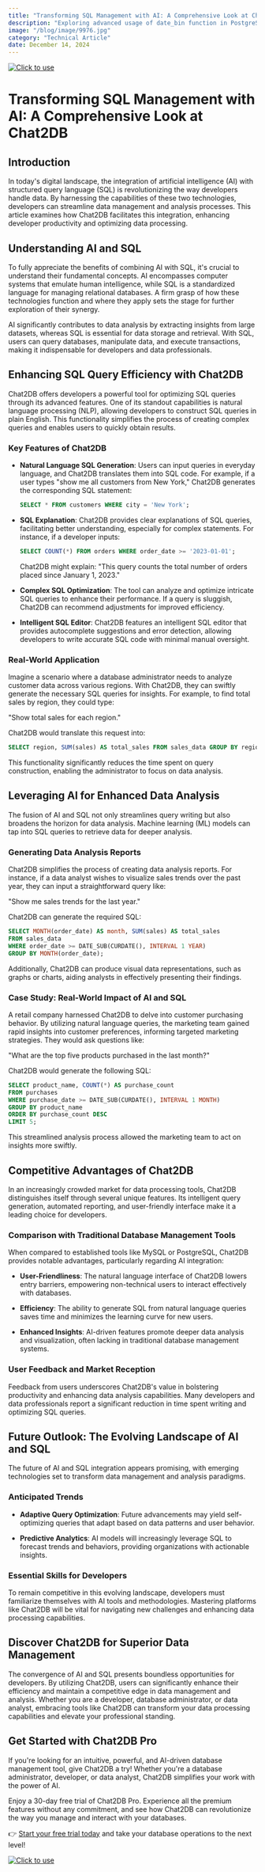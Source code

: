 ```yaml
---
title: "Transforming SQL Management with AI: A Comprehensive Look at Chat2DB"
description: "Exploring advanced usage of date_bin function in PostgreSQL for efficient date-based data analysis and optimization."
image: "/blog/image/9976.jpg"
category: "Technical Article"
date: December 14, 2024
---
```

[![Click to use](/image/blog/bg/chat2db1.png)](https://app.chat2db.ai/)
# Transforming SQL Management with AI: A Comprehensive Look at Chat2DB


<Authors date="December 14, 2024">
  <Author name="Jing" link="https://chat2db.ai" />
</Authors>

## Introduction

In today's digital landscape, the integration of artificial intelligence (AI) with structured query language (SQL) is revolutionizing the way developers handle data. By harnessing the capabilities of these two technologies, developers can streamline data management and analysis processes. This article examines how Chat2DB facilitates this integration, enhancing developer productivity and optimizing data processing.

## Understanding AI and SQL

To fully appreciate the benefits of combining AI with SQL, it's crucial to understand their fundamental concepts. AI encompasses computer systems that emulate human intelligence, while SQL is a standardized language for managing relational databases. A firm grasp of how these technologies function and where they apply sets the stage for further exploration of their synergy.

AI significantly contributes to data analysis by extracting insights from large datasets, whereas SQL is essential for data storage and retrieval. With SQL, users can query databases, manipulate data, and execute transactions, making it indispensable for developers and data professionals.

## Enhancing SQL Query Efficiency with Chat2DB

Chat2DB offers developers a powerful tool for optimizing SQL queries through its advanced features. One of its standout capabilities is natural language processing (NLP), allowing developers to construct SQL queries in plain English. This functionality simplifies the process of creating complex queries and enables users to quickly obtain results.

### Key Features of Chat2DB

- **Natural Language SQL Generation**: Users can input queries in everyday language, and Chat2DB translates them into SQL code. For example, if a user types "show me all customers from New York," Chat2DB generates the corresponding SQL statement:
  
  ```sql
  SELECT * FROM customers WHERE city = 'New York';
  ```

- **SQL Explanation**: Chat2DB provides clear explanations of SQL queries, facilitating better understanding, especially for complex statements. For instance, if a developer inputs:

  ```sql
  SELECT COUNT(*) FROM orders WHERE order_date >= '2023-01-01';
  ```

  Chat2DB might explain: "This query counts the total number of orders placed since January 1, 2023."

- **Complex SQL Optimization**: The tool can analyze and optimize intricate SQL queries to enhance their performance. If a query is sluggish, Chat2DB can recommend adjustments for improved efficiency.

- **Intelligent SQL Editor**: Chat2DB features an intelligent SQL editor that provides autocomplete suggestions and error detection, allowing developers to write accurate SQL code with minimal manual oversight.

### Real-World Application

Imagine a scenario where a database administrator needs to analyze customer data across various regions. With Chat2DB, they can swiftly generate the necessary SQL queries for insights. For example, to find total sales by region, they could type:

"Show total sales for each region."

Chat2DB would translate this request into:

```sql
SELECT region, SUM(sales) AS total_sales FROM sales_data GROUP BY region;
```

This functionality significantly reduces the time spent on query construction, enabling the administrator to focus on data analysis.

## Leveraging AI for Enhanced Data Analysis

The fusion of AI and SQL not only streamlines query writing but also broadens the horizon for data analysis. Machine learning (ML) models can tap into SQL queries to retrieve data for deeper analysis.

### Generating Data Analysis Reports

Chat2DB simplifies the process of creating data analysis reports. For instance, if a data analyst wishes to visualize sales trends over the past year, they can input a straightforward query like:

"Show me sales trends for the last year."

Chat2DB can generate the required SQL:

```sql
SELECT MONTH(order_date) AS month, SUM(sales) AS total_sales
FROM sales_data
WHERE order_date >= DATE_SUB(CURDATE(), INTERVAL 1 YEAR)
GROUP BY MONTH(order_date);
```

Additionally, Chat2DB can produce visual data representations, such as graphs or charts, aiding analysts in effectively presenting their findings.

### Case Study: Real-World Impact of AI and SQL

A retail company harnessed Chat2DB to delve into customer purchasing behavior. By utilizing natural language queries, the marketing team gained rapid insights into customer preferences, informing targeted marketing strategies. They would ask questions like:

"What are the top five products purchased in the last month?"

Chat2DB would generate the following SQL:

```sql
SELECT product_name, COUNT(*) AS purchase_count
FROM purchases
WHERE purchase_date >= DATE_SUB(CURDATE(), INTERVAL 1 MONTH)
GROUP BY product_name
ORDER BY purchase_count DESC
LIMIT 5;
```

This streamlined analysis process allowed the marketing team to act on insights more swiftly.

## Competitive Advantages of Chat2DB

In an increasingly crowded market for data processing tools, Chat2DB distinguishes itself through several unique features. Its intelligent query generation, automated reporting, and user-friendly interface make it a leading choice for developers.

### Comparison with Traditional Database Management Tools

When compared to established tools like MySQL or PostgreSQL, Chat2DB provides notable advantages, particularly regarding AI integration:

- **User-Friendliness**: The natural language interface of Chat2DB lowers entry barriers, empowering non-technical users to interact effectively with databases.

- **Efficiency**: The ability to generate SQL from natural language queries saves time and minimizes the learning curve for new users.

- **Enhanced Insights**: AI-driven features promote deeper data analysis and visualization, often lacking in traditional database management systems.

### User Feedback and Market Reception

Feedback from users underscores Chat2DB's value in bolstering productivity and enhancing data analysis capabilities. Many developers and data professionals report a significant reduction in time spent writing and optimizing SQL queries.

## Future Outlook: The Evolving Landscape of AI and SQL

The future of AI and SQL integration appears promising, with emerging technologies set to transform data management and analysis paradigms.

### Anticipated Trends

- **Adaptive Query Optimization**: Future advancements may yield self-optimizing queries that adapt based on data patterns and user behavior.

- **Predictive Analytics**: AI models will increasingly leverage SQL to forecast trends and behaviors, providing organizations with actionable insights.

### Essential Skills for Developers

To remain competitive in this evolving landscape, developers must familiarize themselves with AI tools and methodologies. Mastering platforms like Chat2DB will be vital for navigating new challenges and enhancing data processing capabilities.

## Discover Chat2DB for Superior Data Management

The convergence of AI and SQL presents boundless opportunities for developers. By utilizing Chat2DB, users can significantly enhance their efficiency and maintain a competitive edge in data management and analysis. Whether you are a developer, database administrator, or data analyst, embracing tools like Chat2DB can transform your data processing capabilities and elevate your professional standing.

## Get Started with Chat2DB Pro

If you're looking for an intuitive, powerful, and AI-driven database management tool, give Chat2DB a try! Whether you're a database administrator, developer, or data analyst, Chat2DB simplifies your work with the power of AI.

Enjoy a 30-day free trial of Chat2DB Pro. Experience all the premium features without any commitment, and see how Chat2DB can revolutionize the way you manage and interact with your databases.

👉 [Start your free trial today](https://app.chat2db.ai/) and take your database operations to the next level!

[![Click to use](/image/blog/bg/chat2db.jpg)](https://app.chat2db.ai/)
